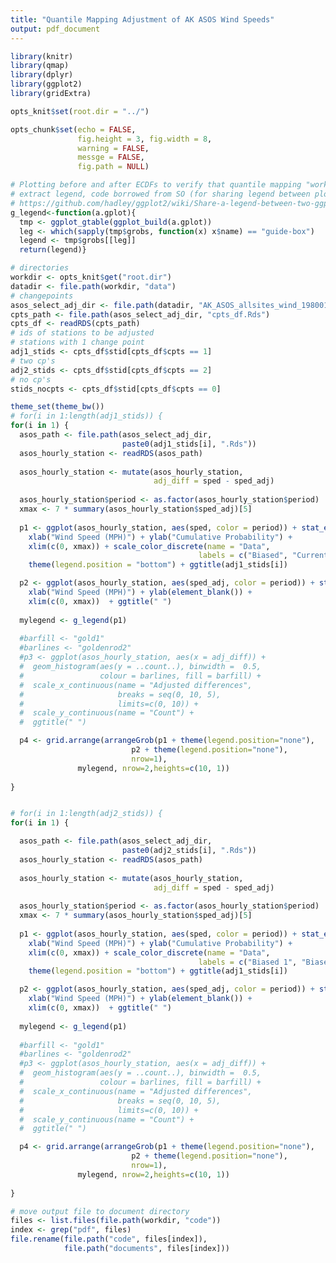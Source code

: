 ```yaml
---
title: "Quantile Mapping Adjustment of AK ASOS Wind Speeds"
output: pdf_document
---
```


```r
library(knitr)
library(qmap)
library(dplyr)
library(ggplot2)
library(gridExtra)

opts_knit$set(root.dir = "../")

opts_chunk$set(echo = FALSE,
               fig.height = 3, fig.width = 8,
               warning = FALSE,
               messge = FALSE,
               fig.path = NULL)

# Plotting before and after ECDFs to verify that quantile mapping "worked"
# extract legend, code borrowed from SO (for sharing legend between plots)
# https://github.com/hadley/ggplot2/wiki/Share-a-legend-between-two-ggplot2-graphs
g_legend<-function(a.gplot){
  tmp <- ggplot_gtable(ggplot_build(a.gplot))
  leg <- which(sapply(tmp$grobs, function(x) x$name) == "guide-box")
  legend <- tmp$grobs[[leg]]
  return(legend)}

# directories
workdir <- opts_knit$get("root.dir")
datadir <- file.path(workdir, "data")
# changepoints
asos_select_adj_dir <- file.path(datadir, "AK_ASOS_allsites_wind_19800101_to_20150101_adj")
cpts_path <- file.path(asos_select_adj_dir, "cpts_df.Rds")
cpts_df <- readRDS(cpts_path)
# ids of stations to be adjusted
# stations with 1 change point
adj1_stids <- cpts_df$stid[cpts_df$cpts == 1]
# two cp's
adj2_stids <- cpts_df$stid[cpts_df$cpts == 2]
# no cp's
stids_nocpts <- cpts_df$stid[cpts_df$cpts == 0]

theme_set(theme_bw())
# for(i in 1:length(adj1_stids)) {
for(i in 1) {
  asos_path <- file.path(asos_select_adj_dir, 
                         paste0(adj1_stids[i], ".Rds"))
  asos_hourly_station <- readRDS(asos_path)
  
  asos_hourly_station <- mutate(asos_hourly_station, 
                                adj_diff = sped - sped_adj)
  
  asos_hourly_station$period <- as.factor(asos_hourly_station$period)
  xmax <- 7 * summary(asos_hourly_station$sped_adj)[5]
  
  p1 <- ggplot(asos_hourly_station, aes(sped, color = period)) + stat_ecdf(size = 1) + 
    xlab("Wind Speed (MPH)") + ylab("Cumulative Probability") + 
    xlim(c(0, xmax)) + scale_color_discrete(name = "Data", 
                                          labels = c("Biased", "Current")) + 
    theme(legend.position = "bottom") + ggtitle(adj1_stids[i])

  p2 <- ggplot(asos_hourly_station, aes(sped_adj, color = period)) + stat_ecdf(size = 1) + 
    xlab("Wind Speed (MPH)") + ylab(element_blank()) + 
    xlim(c(0, xmax))  + ggtitle(" ")
  
  mylegend <- g_legend(p1)
  
  #barfill <- "gold1"
  #barlines <- "goldenrod2"
  #p3 <- ggplot(asos_hourly_station, aes(x = adj_diff)) +
  #  geom_histogram(aes(y = ..count..), binwidth =  0.5,
  #                 colour = barlines, fill = barfill) +
  #  scale_x_continuous(name = "Adjusted differences",
  #                     breaks = seq(0, 10, 5),
  #                     limits=c(0, 10)) +
  #  scale_y_continuous(name = "Count") +
  #  ggtitle(" ")

  p4 <- grid.arrange(arrangeGrob(p1 + theme(legend.position="none"),
                           p2 + theme(legend.position="none"), 
                           nrow=1),
               mylegend, nrow=2,heights=c(10, 1))
  
}


# for(i in 1:length(adj2_stids)) {
for(i in 1) {

  asos_path <- file.path(asos_select_adj_dir, 
                         paste0(adj2_stids[i], ".Rds"))
  asos_hourly_station <- readRDS(asos_path)
  
  asos_hourly_station <- mutate(asos_hourly_station, 
                                adj_diff = sped - sped_adj)
  
  asos_hourly_station$period <- as.factor(asos_hourly_station$period)
  xmax <- 7 * summary(asos_hourly_station$sped_adj)[5]
  
  p1 <- ggplot(asos_hourly_station, aes(sped, color = period)) + stat_ecdf(size = 1) + 
    xlab("Wind Speed (MPH)") + ylab("Cumulative Probability") + 
    xlim(c(0, xmax)) + scale_color_discrete(name = "Data", 
                                          labels = c("Biased 1", "Biased 2", "Current")) + 
    theme(legend.position = "bottom") + ggtitle(adj1_stids[i])

  p2 <- ggplot(asos_hourly_station, aes(sped_adj, color = period)) + stat_ecdf(size = 1) + 
    xlab("Wind Speed (MPH)") + ylab(element_blank()) + 
    xlim(c(0, xmax))  + ggtitle(" ")
  
  mylegend <- g_legend(p1)
  
  #barfill <- "gold1"
  #barlines <- "goldenrod2"
  #p3 <- ggplot(asos_hourly_station, aes(x = adj_diff)) +
  #  geom_histogram(aes(y = ..count..), binwidth =  0.5,
  #                 colour = barlines, fill = barfill) +
  #  scale_x_continuous(name = "Adjusted differences",
  #                     breaks = seq(0, 10, 5),
  #                     limits=c(0, 10)) +
  #  scale_y_continuous(name = "Count") +
  #  ggtitle(" ")

  p4 <- grid.arrange(arrangeGrob(p1 + theme(legend.position="none"),
                           p2 + theme(legend.position="none"), 
                           nrow=1),
               mylegend, nrow=2,heights=c(10, 1))
  
}

```


```r
# move output file to document directory
files <- list.files(file.path(workdir, "code"))
index <- grep("pdf", files)
file.rename(file.path("code", files[index]),
            file.path("documents", files[index]))
```
